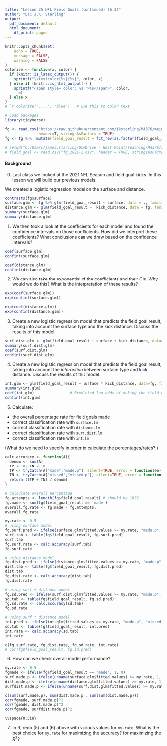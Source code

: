 ```yaml
---
title: "Lesson 25 NFL Field Goals (continued) (6.3)"
author: "LTC J.K. Starling"
output:
  pdf_document: default
  html_document:
    df_print: paged
---
```


```r
knitr::opts_chunk$set(
	echo = TRUE,
	message = FALSE,
	warning = FALSE
)
colorize <- function(x, color) {
  if (knitr::is_latex_output()) {
    sprintf("\\textcolor{%s}{%s}", color, x)
  } else if (knitr::is_html_output()) {
    sprintf("<span style='color: %s;'>%s</span>", color, 
      x)
  } else x
}
# `r colorize("....", "blue")`  # use this to color text
```

```r
# Load packages
library(tidyverse)

fg <- read.csv("https://raw.githubusercontent.com/jkstarling/MA376/main/fg_2021-2.csv",
               header=T, stringsAsFactors = TRUE)
fg <- fg %>%  mutate(field_goal_result = fct_rev(as.factor(field_goal_result)))

# setwd("C:/Users/james.starling/OneDrive - West Point/Teaching/MA376/JimsLessons_AY23-1/Block III/LSN25 (6.3)/")
# field_goal <- read.csv("fg_2021-2.csv", header = TRUE, stringsAsFactors = FALSE)


```

#### Background

(0) Last class we looked at the 2021 NFL Season and field goal kicks. In this lesson we will build our previous models.

We created a logistic regression model on the surface and distance.

```r
contrasts(fg$surface)
surface.glm <- fg %>% glm(field_goal_result ~ surface, data = ., family = 'binomial')
distance.glm <- glm(field_goal_result ~  kick_distance, data = fg, family = 'binomial')
summary(surface.glm)
summary(distance.glm)
```

\vspace{0.05in}

(1) We then took a look at the coefficients for each model and found the confidence intervals on those coefficients. How did we interpret these coefficients? What conclusions can we draw based on the confidence intervals?

```r
coef(surface.glm) 
confint(surface.glm)

coef(distance.glm)                
confint(distance.glm) 
```


\vspace{0.5in}


(2) We can also take the exponential of the coefficients and their CIs. Why would we do this? What is the interpretation of these results?

```r
exp(coef(surface.glm))           
exp(confint(surface.glm))

exp(coef(distance.glm))           
exp(confint(distance.glm))   
```


\vspace{0.5in}


(3) Create a new logistic regression model that predicts the field goal result, taking into account the surface type and the kick distance. Discuss the results of this model.

```r
surf.dist.glm <- glm(field_goal_result ~ surface + kick_distance, data=fg, family='binomial')
summary(surf.dist.glm)
coef(surf.dist.glm)                
confint(surf.dist.glm)
```


\vspace{0.5in}


(4) Create a new logistic regression model that predicts the field goal result, taking into account the *interaction* between surface type and kick distance. Discuss the results of this model.

```r
int.glm <- glm(field_goal_result ~ surface * kick_distance, data=fg, family='binomial')
summary(int.glm)
coef(int.glm)                # Predicted log odds of making the field goal
confint(int.glm)
```

\vspace{0.5in}




(5) Calculate:

-   the overall percentage rate for field goals made
-   correct classification rate with `surface.lm`
-   correct classification rate with `distance.lm`
-   correct classification rate with `surf.dist.lm`
-   correct classification rate with `int.lm`

(What do we need to specify in order to calculate the percentages/rates? )

```r
calc.accuracy <- function(A){
  denom <- sum(A)
  TP <- 0; TN <- 0
  TP <- tryCatch(A["made","made.p"], silent=TRUE, error = function(ee) 0)
  TN <- tryCatch(A["missed","missed.p"], silent=TRUE, error = function(ee) 0)
  return ((TP + TN) / denom)
}

# calculate overall percentage
fg.attempts <- length(fg$field_goal_result) # should be 1076
fg.made <- sum(fg$field_goal_result == 'made')
overall.fg.rate <- fg.made / fg.attempts; 
overall.fg.rate

my.rate <- 0.5
# using surface model
fg.surf.pred <- ifelse(surface.glm$fitted.values >= my.rate, "made.p", "missed.p")
surf.tab <- table(fg$field_goal_result, fg.surf.pred)
surf.tab
fg.surf.rate <- calc.accuracy(surf.tab)
fg.surf.rate

# using distance model
fg.dist.pred <- ifelse(distance.glm$fitted.values >= my.rate, "made.p", "missed.p")
dist.tab <- table(fg$field_goal_result, fg.dist.pred)
dist.tab
fg.dist.rate <- calc.accuracy(dist.tab)
fg.dist.rate

# using surf + distance model
fg.sd.pred <- ifelse(surf.dist.glm$fitted.values >= my.rate, "made.p", "missed.p")
sd.tab <- table(fg$field_goal_result, fg.sd.pred)
fg.sd.rate <- calc.accuracy(sd.tab)
fg.sd.rate

# using surf * distance model
int.pred <- ifelse(int.glm$fitted.values >= my.rate, "made.p", "missed.p")
sd.tab <- table(fg$field_goal_result, int.pred)
int.rate <- calc.accuracy(sd.tab)
int.rate

c(fg.surf.rate, fg.dist.rate, fg.sd.rate, int.rate)
# cor(fg$field_goal_result, fg.sd.pred)

```


\vspace{0.5in}

(6) How can we check overall model performance?\


```r
my.rate <- 0.5
fgmade <- ifelse(fg$field_goal_result == 'made', 1, 0)
surf.made.p <- ifelse(unname(surface.glm$fitted.values) >= my.rate, 1, 0)
dist.made.p <- ifelse(unname(distance.glm$fitted.values) >= my.rate, 1, 0)
surfdist.made.p <- ifelse(unname(surf.dist.glm$fitted.values) >= my.rate, 1, 0)

c(sum(surf.made.p), sum(dist.made.p), sum(sum(dist.made.p)))
cor(fgmade, surf.made.p)^2
cor(fgmade, dist.made.p)^2
cor(fgmade, surfdist.made.p)^2

```


    \vspace{0.5in}

(7) In R, redo  (5) and (6) above with various values for `my.rate`. What is the best choice for `my.rate` for maximizing the accuracy? for maximizing the $R^2$? 

```r

```

